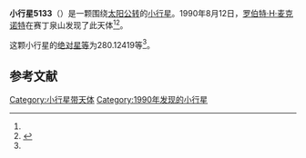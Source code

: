 {{Infobox planet
| bgcolour = #FFFFC0
| name = 5133 Phillipadams
| symbol = 
| image = 
| caption = 
| discovery = yes
| discovery_ref = 
| discoverer = [[罗伯特·H·麦克诺特|罗伯特·H·麦克诺特]]
| discovery_site = [[赛丁泉山|赛丁泉山]] 
| discovered = 1990年8月12日
| designations = yes
| mp_name = 
| named_after = 
| alt_names = 1990 PA/ 1983 EB3
| mp_category = [[主带小行星|主带小行星]]
| orbit_ref = <ref name="a">[http://ssd.jpl.nasa.gov/sbdb.cgi?sstr=5133 5133 Phillipadams] {{Wayback|url=http://ssd.jpl.nasa.gov/sbdb.cgi?sstr=5133 |date=20201124012007 }}，小行星數據庫瀏覽器（JPL Small-Body Database Browser）－[[美国国家航空航天局|美国国家航空航天局]]喷气推进实验室</ref>
| epoch = 2456400.5 (2013年4月18日更新)
| aphelion = {{convert|3.3187911|AU|km|3|abbr=on|lk=out}}
| perihelion = {{convert|2.1088935|AU|km|3|abbr=on}}
| semimajor = {{convert|2.7138423|AU|km|3|abbr=on}}
| eccentricity = 0.2229123
| period = 1632.959213 [[日|日]]<br />4.47[[儒略年|儒略年]]
| avg_speed = 
| inclination = 12.02411
| asc_node = 87.67427
| mean_anomaly = 
| arg_peri = 280.12419
| satellites = 
| physical_characteristics = yes
| dimensions = 
| mass = 
| density = 
| surface_grav = 
| escape_velocity = 
| sidereal_day = 
| axial_tilt = 
| pole_ecliptic_lat = 
| pole_ecliptic_lon = 
| albedo = 
| temperatures= 
| temp_name1 = 
| mean_temp_1 = 
| max_temp_1 = 
| temp_name2 = 
| max_temp_2 = 
| spectral_type = 
| abs_magnitude = 280.12419
}}

'''小行星5133'''（{{lang-en|5133 Phillipadams}}）是一颗围绕[[太阳|太阳]][[公转|公转]]的[[小行星|小行星]]。1990年8月12日，[[罗伯特·H·麦克诺特|罗伯特·H·麦克诺特]]在赛丁泉山发现了此天体<ref name="a" /><ref>{{cite news|title=小行星列表|url=http://cfa-www.harvard.edu/iau/lists/NumberedMPs.txt|accessdate=2013-07-08|newspaper=哈佛大学|archive-date=2008-05-17|archive-url=https://web.archive.org/web/20080517010638/http://cfa-www.harvard.edu/iau/lists/NumberedMPs.txt|dead-url=no}}</ref>。

这颗小行星的[[绝对星等|绝对星等]]为280.12419等<ref name="a" />。

==参考文献==
{{reflist}}
{{Minor Planet Number|[[小行星5132|小行星5132]]|[[小行星5134|小行星5134]]}}

{{小天体}}

[[Category:小行星带天体|Category:小行星带天体]]
[[Category:1990年发现的小行星|Category:1990年发现的小行星]]

{{asteroid-stub}}
